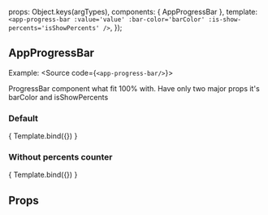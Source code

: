 
<Meta title="ui-kit/AppProgressBar" component={AppProgressBar}/>

  props: Object.keys(argTypes),
  components: { AppProgressBar },
  template: `<app-progress-bar
                :value='value'
                :bar-color='barColor'
                :is-show-percents='isShowPercents'
             />`,
});


## AppProgressBar

Example:
<Source code={`<app-progress-bar/>`}></Source>

ProgressBar component what fit 100% with. Have only two major props it's barColor and isShowPercents

### Default
<Canvas>
  <Story name="Default view" args={{ value: '30', }}>
    { Template.bind({}) }
  </Story>
</Canvas>

### Without percents counter
<Canvas>
  <Story name="Without percents label" args={{ value: '30', isShowPercents: false }}>
    { Template.bind({}) }
  </Story>
</Canvas>


## Props
<ArgsTable story="Default view" />
